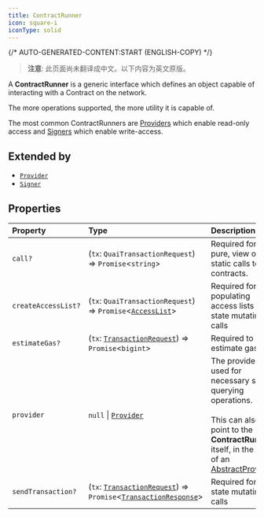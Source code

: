 ```yaml
---
title: ContractRunner
icon: square-i
iconType: solid
---
```


{/* AUTO-GENERATED-CONTENT:START (ENGLISH-COPY) */}

> **注意**: 此页面尚未翻译成中文。以下内容为英文原版。

A **ContractRunner** is a generic interface which defines an object capable of interacting with a Contract on the
network.

The more operations supported, the more utility it is capable of.

The most common ContractRunners are [Providers](../classes/Provider) which enable read-only access and
[Signers](../classes/Signer) which enable write-access.

## Extended by

- [`Provider`](/cn/sdk/content/interfaces/Provider)
- [`Signer`](/cn/sdk/content/interfaces/Signer)

## Properties

| Property | Type | Description |
| :------ | :------ | :------ |
| `call?` | (`tx`: `QuaiTransactionRequest`) => `Promise`\<`string`\> | Required for pure, view or static calls to contracts. |
| `createAccessList?` | (`tx`: `QuaiTransactionRequest`) => `Promise`\<[`AccessList`](/cn/sdk/content/type-aliases/AccessList)\> | Required for populating access lists for state mutating calls |
| `estimateGas?` | (`tx`: [`TransactionRequest`](/cn/sdk/content/type-aliases/TransactionRequest)) => `Promise`\<`bigint`\> | Required to estimate gas. |
| `provider` | `null` \| [`Provider`](/cn/sdk/content/interfaces/Provider) | The provider used for necessary state querying operations.<br /><br />This can also point to the **ContractRunner** itself, in the case of an<br />[AbstractProvider](../classes/AbstractProvider). |
| `sendTransaction?` | (`tx`: [`TransactionRequest`](/cn/sdk/content/type-aliases/TransactionRequest)) => `Promise`\<[`TransactionResponse`](/cn/sdk/content/type-aliases/TransactionResponse)\> | Required for state mutating calls |
